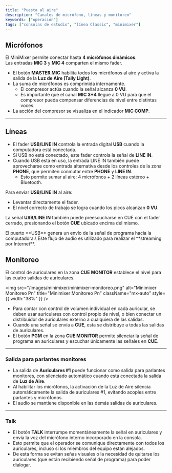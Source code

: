 ```yaml
---
title: "Puesta al aire"
description: "Canales de micrófono, líneas y monitoreo"
keywords: ["operación"]
tags: ["consolas de estudio", "línea Classic", "minimixer"]
---
```


## Micrófonos

El MiniMixer permite conectar hasta **4 micrófonos dinámicos**.\
Las entradas **MIC 3** y **MIC 4** comparten el mismo fader.

- El botón **MASTER MIC** habilita todos los micrófonos al aire y activa la salida de la **Luz de Aire (Tally Light)**.
- La suma de micrófonos es comprimida internamente.
  - El compresor actúa cuando la señal alcanza **0 VU**.
  - Es importante que el canal **MIC 3+4** llegue a 0 VU para que el compresor pueda compensar diferencias de nivel entre distintas voces.
- La acción del compresor se visualiza en el indicador **MIC COMP**.

---

## Líneas

- El fader **USB/LINE IN** controla la entrada digital **USB** cuando la computadora está conectada.
- Si USB no está conectado, este fader controla la señal de **LINE IN**.
- Cuando USB está en uso, la entrada LINE IN también puede aprovecharse como entrada alternativa desde los controles de la zona **PHONE**, que permiten conmutar entre **PHONE** y **LINE IN**.
  - Esto permite sumar al aire: 4 micrófonos + 2 líneas estéreo + Bluetooth.

Para enviar **USB/LINE IN** al aire:

- Levantar directamente el fader.
- El nivel correcto de trabajo se logra cuando los picos alcanzan **0 VU**.

La señal **USB/LINE IN** también puede preescucharse en CUE con el fader cerrado, presionando el botón **CUE** ubicado encima del mismo.

<Info>
  El puerto **USB** genera un envío de la señal de programa hacia la computadora.\
  Este flujo de audio es utilizado para realizar el **streaming por Internet**.
</Info>

## Monitoreo

El control de auriculares en la zona **CUE MONITOR** establece el nivel para las cuatro salidas de auriculares.

<img
  src="/images/minimixer/minimixer-monitoreo.png"
  alt="Minimixer Monitoreo Pn"
  title="Minimixer Monitoreo Pn"
  className="mx-auto"
  style={{ width:"38%" }}
/>

- Para contar con control de volumen individual en cada auricular, se deben usar auriculares con control propio de nivel, o bien conectar un distribuidor de auriculares externo a cualquiera de las salidas.
- Cuando una señal se envía a **CUE**, esta se distribuye a todas las salidas de auriculares.
- El botón **PGM** en la zona **CUE MONITOR** permite silenciar la señal de programa en auriculares y escuchar únicamente las señales en **CUE**.

---

### Salida para parlantes monitores

- La salida de **Auriculares #1** puede funcionar como salida para parlantes monitores, con silenciado automático cuando está conectada la salida de **Luz de Aire**.
- Al habilitar los micrófonos, la activación de la Luz de Aire silencia automáticamente la salida de auriculares #1, evitando acoples entre parlantes y micrófonos.
- El audio se mantiene disponible en las demás salidas de auriculares.

---

### Talk

- El botón **TALK** interrumpe momentáneamente la señal en auriculares y envía la voz del micrófono interno incorporado en la consola.
- Esto permite que el operador se comunique directamente con todos los auriculares, incluso si los miembros del equipo están alejados.
- De esta forma se evitan señas visuales o la necesidad de quitarse los auriculares (que están recibiendo señal de programa) para poder dialogar.